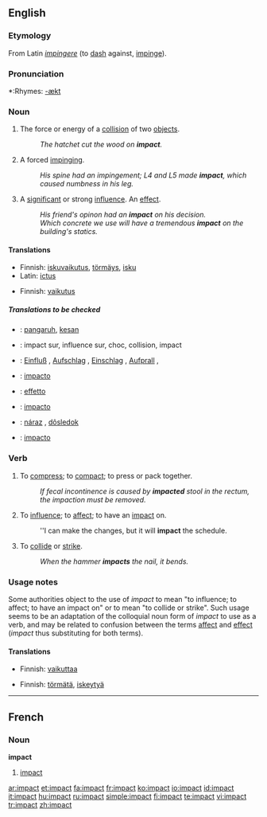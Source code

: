 ==English==

===Etymology===
From Latin ''[[impingere]]'' (to [[dash]] against, [[impinge]]).

===Pronunciation===
*:Rhymes: [[Rhymes:English:-ækt|-ækt]]

===Noun===
{{en-noun}}

# The force or energy of a [[collision]] of two [[object]]s.
#:''The hatchet cut the wood on '''impact'''.''
# {{context|mainly|medicine}} A forced [[impinge|impinging]].
#:''His spine had an impingement; L4 and L5 made '''impact''', which caused numbness in his leg.''
# A [[significant]] or strong [[influence]]. An [[effect]].
#:''His friend's opinon had an '''impact''' on his decision.''
#:''Which concrete we use will have a tremendous '''impact''' on the building's statics.''

====Translations====
{{trans-top|The force or energy of a collision of two objects}}
*Finnish: [[iskuvaikutus]], [[törmäys]], [[isku]]
*Latin: [[ictus]]
{{trans-mid}}
{{trans-bottom}}

{{trans-top|A forced impinging}}
{{trans-mid}}
{{trans-bottom}}

{{trans-top|A significant or strong influence}}
*Finnish: [[vaikutus]]
{{trans-mid}}
{{trans-bottom}}

=====Translations to be checked=====
{{checktrans}}
{{top}}
*{{ttbc|Malay}}: [[pangaruh]], [[kesan]]
*{{ttbc|French}}: impact sur, influence sur, choc, collision, impact
*{{ttbc|German}}: [[Einfluß]] {{m}}, [[Aufschlag]] {{m}}, [[Einschlag]] {{m}}, [[Aufprall]] {{m}},
*{{ttbc|Interlingua}}: [[impacto]]
{{mid}}
*{{ttbc|Italian}}: [[effetto]]
*{{ttbc|Portuguese}}: [[impacto]] {{m}}
*{{ttbc|Slovak}}: [[náraz]] {{m}}, [[dôsledok]] {{m}}
*{{ttbc|Spanish}}: [[impacto]] {{m}}
{{bottom}}

===Verb===
{{en-verb}}

# To [[compress]]; to [[compact]]; to press or pack together.
#:''If fecal incontinence is caused by '''impacted''' stool in the rectum, the impaction must be removed.''
# {{proscribed}} To [[influence]]; to [[affect]]; to have an [[impact#Noun|impact]] on.
#:''I can make the changes, but it will '''impact''' the schedule.
# To [[collide]] or [[strike]].
#:''When the hammer '''impacts''' the nail, it bends.''

===Usage notes===
Some authorities object to the use of ''impact'' to mean "to influence; to affect; to have an impact on" or to mean "to collide or strike".  Such usage seems to be an adaptation of the colloquial noun form of ''impact'' to use as a verb, and may be related to confusion between the terms [[affect]] and [[effect]] (''impact'' thus substituting for both terms).

====Translations====
{{rfc-level|Translations at L4+ not in L3 POS section}}
{{trans-top|To compress}}
{{trans-mid}}
{{trans-bottom}}

{{trans-top|To influence}}
*Finnish: [[vaikuttaa]]
{{trans-mid}}
{{trans-bottom}}

{{trans-top|To collide or strike}}
*Finnish: [[törmätä]], [[iskeytyä]]
{{trans-mid}}
{{trans-bottom}}

----

==French==

===Noun===
'''impact'''

# [[impact]]

[[ar:impact]]
[[et:impact]]
[[fa:impact]]
[[fr:impact]]
[[ko:impact]]
[[io:impact]]
[[id:impact]]
[[it:impact]]
[[hu:impact]]
[[ru:impact]]
[[simple:impact]]
[[fi:impact]]
[[te:impact]]
[[vi:impact]]
[[tr:impact]]
[[zh:impact]]